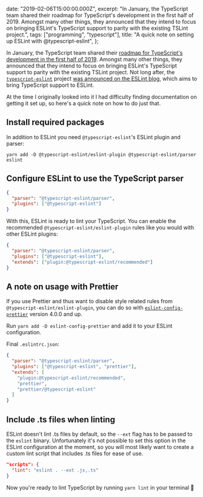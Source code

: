 

  date: "2019-02-06T15:00:00.000Z",
  excerpt:
    "In January, the TypeScript team shared their roadmap for TypeScript's development in the first half of 2019. Amongst many other things, they announced that they intend to focus on bringing ESLint's TypeScript support to parity with the existing TSLint project.",
  tags: ["programming", "typescript"],
  title: "A quick note on setting up ESLint with @typescript-eslint",
};

In January, the TypeScript team shared their [roadmap for TypeScript's development in the first half of 2019](https://github.com/Microsoft/TypeScript/issues/29288). Amongst many other things, they announced that they intend to focus on bringing ESLint's TypeScript support to parity with the existing TSLint project.
Not long after, the [`typescript-eslint`](https://github.com/typescript-eslint/typescript-eslint) project [was announced on the ESLint blog](https://eslint.org/blog/2019/01/future-typescript-eslint), which aims to bring TypeScript support to ESLint.

At the time I originally looked into it I had difficulty finding documentation on getting it set up, so here's a quick note on how to do just that.

## Install required packages

In addition to ESLint you need `@typescript-eslint`'s ESLint plugin and parser:

`yarn add -D @typescript-eslint/eslint-plugin @typescript-eslint/parser eslint`

## Configure ESLint to use the TypeScript parser

```json
{
  "parser": "@typescript-eslint/parser",
  "plugins": ["@typescript-eslint"]
}
```

With this, ESLint is ready to lint your TypeScript. You can enable the recommended `@typescript-eslint/eslint-plugin` rules like you would with other ESLint plugins:

```json
{
  "parser": "@typescript-eslint/parser",
  "plugins": ["@typescript-eslint"],
  "extends": ["plugin:@typescript-eslint/recommended"]
}
```

## A note on usage with Prettier

If you use Prettier and thus want to disable style related rules from `@typescript-eslint/eslint-plugin`, you can do so with [`eslint-config-prettier`](https://github.com/prettier/eslint-config-prettier) version 4.0.0 and up.

Run `yarn add -D eslint-config-prettier` and add it to your ESLint configuration.

Final `.eslintrc.json`:

```json
{
  "parser": "@typescript-eslint/parser",
  "plugins": ["@typescript-eslint", "prettier"],
  "extends": [
    "plugin:@typescript-eslint/recommended",
    "prettier",
    "prettier/@typescript-eslint"
  ]
}
```

## Include .ts files when linting

ESLint doesn't lint .ts files by default, so the `--ext` flag has to be passed to the `eslint` binary. Unfortunately it's not possible to set this option in the ESLint configuration at the moment, so you will most likely want to create a custom lint script that includes .ts files for ease of use.

```json
"scripts": {
  "lint": "eslint . --ext .js,.ts"
}
```

Now you're ready to lint TypeScript by running `yarn lint` in your terminal 🙌
